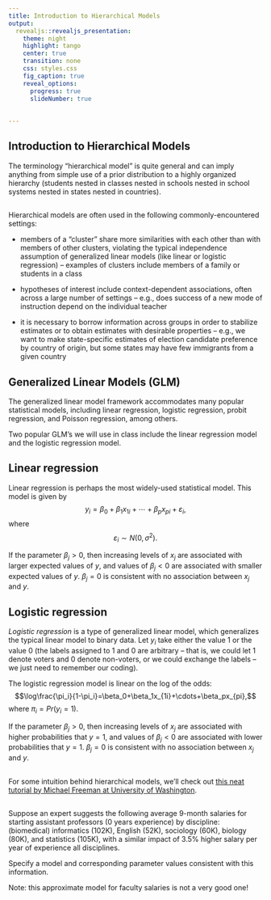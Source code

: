 ```yaml
---
title: Introduction to Hierarchical Models
output: 
  revealjs::revealjs_presentation:
    theme: night
    highlight: tango
    center: true
    transition: none
    css: styles.css
    fig_caption: true
    reveal_options:
      progress: true
      slideNumber: true
      
  
---
```



## Introduction to Hierarchical Models

The terminology "hierarchical model" is quite general and can imply anything from simple use of a prior distribution to a highly organized hierarchy (students nested in classes nested in schools nested in school systems nested in states nested in countries).  


## 

Hierarchical models are often used in the following commonly-encountered settings:

 - members of a "cluster" share more similarities with each other than with members of other clusters, violating the typical independence assumption of generalized linear models (like linear or logistic regression) -- examples of clusters include members of a family or students in a class
 
 - hypotheses of interest include context-dependent associations, often across a large number of settings -- e.g., does success of a new mode of instruction depend on the individual teacher
 
 - it is necessary to borrow information across groups in order to stabilize estimates or to obtain estimates with desirable properties -- e.g., we want to make state-specific estimates of election candidate preference by country of origin, but some states may have few immigrants from a given country
 
 
## Generalized Linear Models (GLM)

The generalized linear model framework accommodates many popular statistical models, including linear regression, logistic regression, probit regression, and Poisson regression, among others.

Two popular GLM's we will use in class include the linear regression model and the logistic regression model. 

## Linear regression

Linear regression is perhaps the most widely-used statistical model. This model is given by $$y_i=\beta_0+\beta_1x_{1i}+\cdots+\beta_px_{pi}+\varepsilon_i,$$ where $$\varepsilon_i \sim N\left(0,\sigma^2\right).$$


If the parameter $\beta_j>0$, then increasing levels of $x_j$ are associated with larger expected values of $y$, and values of $\beta_j<0$ are associated with smaller expected values of $y$.  $\beta_j=0$ is consistent with no association between $x_j$ and $y$.

## Logistic regression

*Logistic regression* is a type of generalized linear model, which generalizes the typical linear model to binary data. Let $y_i$ take either the value 1 or the value 0 (the labels assigned to 1 and 0 are arbitrary -- that is, we could let 1 denote voters and 0 denote non-voters, or we could exchange the labels -- we just need to remember our coding).

The logistic regression model is linear on the log of the odds: $$\log\frac{\pi_i}{1-\pi_i}=\beta_0+\beta_1x_{1i}+\cdots+\beta_px_{pi},$$ where $\pi_i=Pr(y_i=1)$.

If the parameter $\beta_j>0$, then increasing levels of $x_j$ are associated with higher probabilities that $y=1$, and values of $\beta_j<0$ are associated with lower probabilities that $y=1$. $\beta_j=0$ is consistent with no association between $x_j$ and $y$.



##

For some intuition behind hierarchical models, we'll check out [this neat tutorial by Michael Freeman at University of Washington](http://mfviz.com/hierarchical-models/).

##

Suppose an expert suggests the following average 9-month salaries for starting assistant professors (0 years experience) by discipline: (biomedical) informatics (102K), English (52K), sociology (60K), biology (80K), and statistics (105K), with a similar impact of 3.5% higher salary per year of experience all disciplines. 

Specify a model and corresponding parameter values consistent with this information.

Note: this approximate model for faculty salaries is not a very good one!


